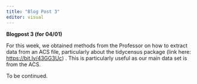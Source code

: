 ```yaml
---
title: "Blog Post 3"
editor: visual
---
```


**Blogpost 3 (for 04/01)**

For this week, we obtained methods from the Professor on how to extract data from an ACS file, particularly about the tidycensus package (link here: <https://bit.ly/43GG3Uc>) . This is particularly useful as our main data set is from the ACS. 

To be continued.
